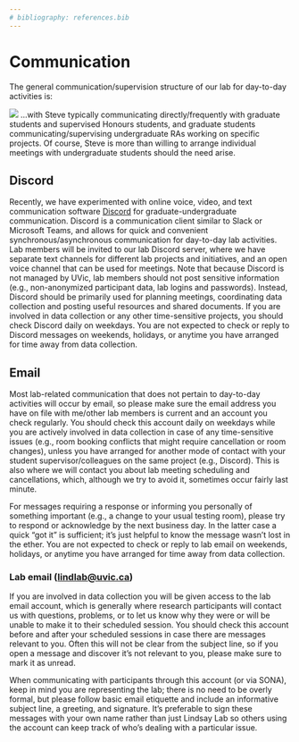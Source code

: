 ```yaml
---
# bibliography: references.bib
---
```


# Communication

The general communication/supervision structure of our lab for day-to-day activities is:

![](img/Lab%20communication%20structure.png)
...with Steve typically communicating directly/frequently with graduate students and supervised Honours students, and graduate students communicating/supervising undergraduate RAs working on specific projects. Of course, Steve is more than willing to arrange individual meetings with undergraduate students should the need arise.

## Discord

Recently, we have experimented with online voice, video, and text communication software [Discord](https://discord.com/) for graduate-undergraduate communication. Discord is a communication client similar to Slack or Microsoft Teams, and allows for quick and convenient synchronous/asynchronous communication for day-to-day lab activities. Lab members will be invited to our lab Discord server, where we have separate text channels for different lab projects and initiatives, and an open voice channel that can be used for meetings. Note that because Discord is not managed by UVic, lab members should not post sensitive information (e.g., non-anonymized participant data, lab logins and passwords). Instead, Discord should be primarily used for planning meetings, coordinating data collection and posting useful resources and shared documents. If you are involved in data collection or any other time-sensitive projects, you should check Discord daily on weekdays. You are not expected to check or reply to Discord messages on weekends, holidays, or anytime you have arranged for time away from data collection.

## Email

Most lab-related communication that does not pertain to day-to-day activities will occur by email, so please make sure the email address you have on file with me/other lab members is current and an account you check regularly. You should check this account daily on weekdays while you are actively involved in data collection in case of any time-sensitive issues (e.g., room booking conflicts that might require cancellation or room changes), unless you have arranged for another mode of contact with your student supervisor/colleagues on the same project (e.g., Discord). This is also where we will contact you about lab meeting scheduling and cancellations, which, although we try to avoid it, sometimes occur fairly last minute.

For messages requiring a response or informing you personally of something important (e.g., a change to your usual testing room), please try to respond or acknowledge by the next business day. In the latter case a quick “got it” is sufficient; it’s just helpful to know the message wasn’t lost in the ether. You are not expected to check or reply to lab email on weekends, holidays, or anytime you have arranged for time away from data collection.

### Lab email ([lindlab\@uvic.ca](lindlab@uvic.ca))

If you are involved in data collection you will be given access to the lab email account, which is generally where research participants will contact us with questions, problems, or to let us know why they were or will be unable to make it to their scheduled session. You should check this account before and after your scheduled sessions in case there are messages relevant to you. Often this will not be clear from the subject line, so if you open a message and discover it's not relevant to you, please make sure to mark it as unread.

When communicating with participants through this account (or via SONA), keep in mind you are representing the lab; there is no need to be overly formal, but please follow basic email etiquette and include an informative subject line, a greeting, and signature. It's preferable to sign these messages with your own name rather than just Lindsay Lab so others using the account can keep track of who's dealing with a particular issue.
